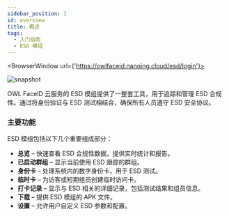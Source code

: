 ```yaml
---
sidebar_position: 1
id: overview
title: 概述
tags:
  - 入门指南
  - ESD 模组
---
```



<BrowserWindow url={'https://owlfaceid.nanqing.cloud/esd/login'}>

![snapshot](/assets/esd/dashboard.png)

</BrowserWindow>

OWL FaceID 云服务的 ESD 模组提供了一整套工具，用于追踪和管理 ESD 合规性。通过将身份验证与 ESD 测试相结合，确保所有人员遵守 ESD 安全协议。

### 主要功能

ESD 模组包括以下几个重要组成部分：

- **总览** – 快速查看 ESD 合规性数据，提供实时统计和报告。
- **已启动群组** – 显示当前使用 ESD 跟踪的群组。
- **身份卡** – 处理系统内的数字身份卡，用于 ESD 测试。
- **临时卡** – 为访客或短期组员创建临时访问卡。
- **打卡记录** – 显示与 ESD 相关的详细记录，包括测试结果和组员信息。
- **下载** – 提供 ESD 模组的 APK 文件。
- **设置** – 允许用户自定义 ESD 参数和配置。
